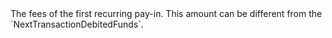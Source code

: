   

  

  

  
<ParamField body="FirstTransactionFees" type="object" required>     
The fees of the first recurring pay-in.  
This amount can be different from the `NextTransactionDebitedFunds`.   

<Expandable title="properties">  
<Currency16 />  
  
<Amount />  
  

</Expandable> 
</ParamField>